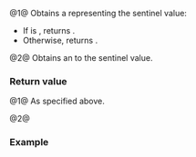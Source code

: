 {{cpp/ranges/iota_view/title|end}}
{{cpp/ranges/iota_view/navbar}}
{{dcl begin}}
{{dcl|num=1|since=c++20|
constexpr auto end() const;
}}
{{dcl|num=2|since=c++20|
constexpr /*iterator*/ end() const requires std::same_as&lt;W, Bound&gt;;
}}
{{dcl end}}

@1@ Obtains a {{rlp|sentinel}} representing the sentinel value:
* If {{tt|Bound}} is {{lc|std::unreachable_sentinel_t}}, returns {{c|std::unreachable_sentinel}}.
* Otherwise, returns {{box|{{rlpi|sentinel}}{{sep}}{{c/core|{}}{{rlpsi|/#bound_}}{{sep}}{{c/core|}&lt;!----&gt;}}}}.

@2@ Obtains an {{rlp|iterator}} to the sentinel value.

===Return value===
@1@ As specified above.

@2@ {{box|{{rlpi|iterator}}{{sep}}{{c/core|{}}{{rlpsi|/#bound_}}{{sep}}{{c/core|}&lt;!----&gt;}}}}

===Example===
{{example
|code=
#include &lt;iostream&gt;
#include &lt;ranges&gt;

int main()
{
    auto iota{std::views::iota(2, 6)};
    auto end{iota.end()};
    for (auto iter{iota.begin()}; iter != end; ++iter)
        std::cout &lt;&lt; *iter &lt;&lt; ' ';
    std::cout &lt;&lt; '\n';
}
|output=
2 3 4 5
}}

{{langlinks|de|es|ja|ru|zh}}
